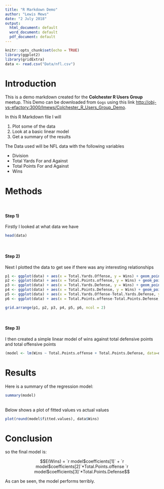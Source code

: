 ```yaml
---
title: "R Markdown Demo"
author: "Lewis Mews"
date: "2 July 2018"
output:
  html_document: default
  word_document: default
  pdf_document: default
---
```


```r
knitr::opts_chunk$set(echo = TRUE)
library(ggplot2)
library(gridExtra)
data <- read.csv("Data/nfl.csv")

```


# Introduction

This is a demo markdown created for the __Colchester R Users Group__ meetup. This Demo can be downloaded from `Gogs` using this link <http://obj-vs-efactory:3000/lmews/Colchester_R_Users_Group_Demo>. 


In this R Markdown file I will

1) Plot some of the data 
2) Look at a basic linear model
3) Get a summary of the results

The Data used will be NFL data with the following variables

* Division
* Total Yards For and Against
* Total Points For and Against
* Wins

# Methods

<br>

#### Step 1) 
Firstly I looked at what data we have

``` r

head(data)

```

<br>

#### Step 2) 
Next I plotted the data to get see if there was any interesting relationships

``` r

p1 <- ggplot(data) + aes(x = Total.Yards.Offense, y = Wins) + geom_point() + ggtitle("Total Yards Offense") + theme(plot.title = element_text(hjust = 0.5))
p2 <- ggplot(data) + aes(x = Total.Points.offense, y = Wins) + geom_point() + ggtitle("Total Points Offense") + theme(plot.title = element_text(hjust = 0.5))
p3 <- ggplot(data) + aes(x = Total.Yards.Defense, y = Wins) + geom_point() + ggtitle("Total Yards Defense") + theme(plot.title = element_text(hjust = 0.5))
p4 <- ggplot(data) + aes(x = Total.Points.Defense, y = Wins) + geom_point() + ggtitle("Total Points Defense") + theme(plot.title = element_text(hjust = 0.5))
p5 <- ggplot(data) + aes(x = Total.Yards.Offense-Total.Yards.Defense, y = Wins) + geom_point() + ggtitle("Total Net Yards") + theme(plot.title = element_text(hjust = 0.5))
p6 <- ggplot(data) + aes(x = Total.Points.offense-Total.Points.Defense, y = Wins) + geom_point() + ggtitle("Total Net Points") + theme(plot.title = element_text(hjust = 0.5))

grid.arrange(p1, p2, p3, p4, p5, p6, ncol = 2)

```

<br>

#### Step 3) 
I then created a simple linear model of wins against total defensive points and total offensive points 

``` r

(model <- lm(Wins ~ Total.Points.offense + Total.Points.Defense, data=data))

```

# Results

Here is a summary of the regression model:

``` r
summary(model)

```
<br>
Below shows a plot of fitted values vs actual values

``` r
plot(round(model$fitted.values), data$Wins)

```

# Conclusion

so the final model is:

$$E(Wins) = `r model$coefficients[1]` + `r model$coefficients[2]`*Total.Points.offense `r model$coefficients[3]`*Total.Points.Defense$$

As can be seen, the model performs terribly. 